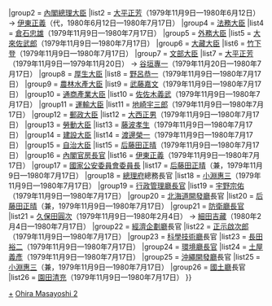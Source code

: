 {{Navbox
|name = 第二次大平內閣
|title = [[第二次大平內閣]]
|state = {{{state|collapsed}}}
|list1 = {{#ifeq:{{{1}}}|nocat||
{{Navbox with columns|child
|fullwidth = true
|colstyle = text-align: center; vertical-align: middle;
|oddcolstyle = background: #e9e9e9;
|evencolstyle = background: #f9f9f9;
|col1width = 20%
|col2width = 60%
|col3width = 20%
|col1 = [[第一次大平內閣]]<br /><small>（[[:Template:第一次大平內閣|模板]]）</small>
|col2 = （1979年11月9日—1980年7月17日）
|col3 = [[鈴木善幸內閣]]<br /><small>（[[:Template:鈴木善幸內閣|模板]]）</small>
}}
}}
|group2  = [[內閣總理大臣]]
|list2   = [[大平正芳]]（1979年11月9日—1980年6月12日） → [[伊東正義]]（代，1980年6月12日—1980年7月17日）
|group4  = [[法務大臣]]
|list4   = [[倉石忠雄]]（1979年11月9日—1980年7月17日）
|group5  = [[外務大臣 (日本)|外務大臣]]
|list5   = [[大來佐武郎]]（1979年11月9日—1980年7月17日）
|group6  = [[大藏大臣]]
|list6   = [[竹下登]]（1979年11月9日—1980年7月17日）
|group7  = [[文部大臣]]
|list7   = [[大平正芳]]（1979年11月9日—1979年11月20日） → [[谷垣專一]]（1979年11月20日—1980年7月17日）
|group8  = [[厚生大臣]]
|list8   = [[野呂恭一]]（1979年11月9日—1980年7月17日）
|group9  = [[農林水產大臣]]
|list9   = [[武藤嘉文]]（1979年11月9日—1980年7月17日）
|group10  = [[通商產業大臣]]
|list10   = [[佐佐木義武]]（1979年11月9日—1980年7月17日）
|group11  = [[運輸大臣]]
|list11   = [[地崎宇三郎]]（1979年11月9日—1980年7月17日）
|group12  = [[郵政大臣]]
|list12   = [[大西正男]]（1979年11月9日—1980年7月17日）
|group13  = [[勞動大臣]]
|list13   = [[藤波孝生]]（1979年11月9日—1980年7月17日）
|group14  = [[建設大臣]]
|list14   = [[渡邊榮一]]（1979年11月9日—1980年7月17日）
|group15  = [[自治大臣]]
|list15   = [[后藤田正晴]]（1979年11月9日—1980年7月17日）
|group16  = [[內閣官房長官]]
|list16   = [[伊東正義]]（1979年11月9日—1980年7月17日）
|group17  = [[國家公安委員會委員長]]
|list17   = [[后藤田正晴]]（兼，1979年11月9日—1980年7月17日）
|group18  = [[總理府]]總務長官
|list18   = [[小淵惠三]]（1979年11月9日—1980年7月17日）
|group19  = [[行政管理廳長官]]
|list19   = [[宇野宗佑]]（1979年11月9日—1980年7月17日）
|group20  = [[北海道開發廳]]長官
|list20   = [[后藤田正晴]]（兼，1979年11月9日—1980年7月17日）
|group21  = [[防衛廳長官]]
|list21   = [[久保田圓次]]（1979年11月9日—1980年2月4日） → [[細田吉藏]]（1980年2月4日—1980年7月17日）
|group22  = [[經濟企劃廳]]長官
|list22   = [[正示啟次郎]]（1979年11月9日—1980年7月17日）
|group23  = [[科學技術廳]]長官
|list23   = [[長田裕二]]（1979年11月9日—1980年7月17日）
|group24  = [[環境廳長官]]
|list24   = [[土屋義彥]]（1979年11月9日—1980年7月17日）
|group25  = [[沖繩開發廳]]長官
|list25   = [[小淵惠三]]（兼，1979年11月9日—1980年7月17日）
|group26  = [[國土廳]]長官
|list26   = [[園田清充]]（1979年11月9日—1980年7月17日）
}}
<noinclude>
[[Category:第二次大平內閣閣僚|+]]
[[Category:日本內閣模板|Ohira Masayoshi 2]]
</noinclude>